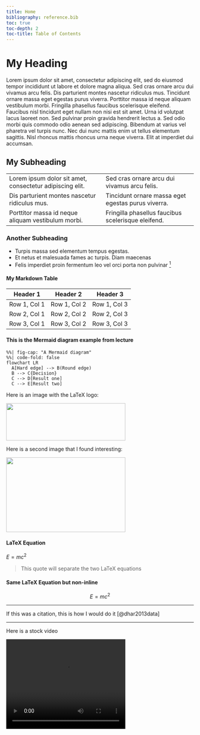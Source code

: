 ```yaml
---
title: Home
bibliography: reference.bib
toc: true
toc-depth: 2
toc-title: Table of Contents
---
```


<h1> My Heading </h1>

<p> Lorem ipsum dolor sit amet, consectetur adipiscing elit, sed 
do eiusmod tempor incididunt ut labore et dolore magna aliqua. 
Sed cras ornare arcu dui vivamus arcu felis. Dis parturient 
montes nascetur ridiculus mus. Tincidunt ornare massa eget 
egestas purus viverra. Porttitor massa id neque aliquam 
vestibulum morbi. Fringilla phasellus faucibus scelerisque 
eleifend. Faucibus nisl tincidunt eget nullam non nisi est sit 
amet. Urna id volutpat lacus laoreet non. Sed pulvinar proin 
gravida hendrerit lectus a. Sed odio morbi quis commodo odio 
aenean sed adipiscing. Bibendum at varius vel pharetra vel 
turpis nunc. Nec dui nunc mattis enim ut tellus elementum 
sagittis. Nisl rhoncus mattis rhoncus urna neque viverra. Elit 
at imperdiet dui accumsan. </p>


<h2> My Subheading </h2>
<table>
    <tr>
        <td>Lorem ipsum dolor sit amet, consectetur adipiscing elit.</td>
        <td>Sed cras ornare arcu dui vivamus arcu felis.</td>
    </tr>
    <tr>
        <td>Dis parturient montes nascetur ridiculus mus.</td>
        <td>Tincidunt ornare massa eget egestas purus viverra.</td>
    </tr>
    <tr>
        <td>Porttitor massa id neque aliquam vestibulum morbi.</td>
        <td>Fringilla phasellus faucibus scelerisque eleifend.</td>
    </tr>
</table>


<h3> Another Subheading </h3>
<ul> 
    <li> Turpis massa sed elementum tempus egestas. </li>
    <li> Et netus et malesuada fames ac turpis. Diam maecenas </li>
    <li>Felis imperdiet proin fermentum leo vel orci porta non pulvinar [^1] </li>
</ul>

<h4> My Markdown Table </h4>

| Header 1 | Header 2 | Header 3 |
|----------|----------|----------|
| Row 1, Col 1 | Row 1, Col 2 | Row 1, Col 3 |
| Row 2, Col 1 | Row 2, Col 2 | Row 2, Col 3 |
| Row 3, Col 1 | Row 3, Col 2 | Row 3, Col 3 |

<h4> This is the Mermaid diagram example from lecture </h4>
```mermaid
%%| fig-cap: "A Mermaid diagram"
%%| code-fold: false
flowchart LR
  A[Hard edge] --> B(Round edge)
  B --> C{Decision}
  C --> D[Result one]
  C --> E[Result two]
```


<p> Here is an image with the LaTeX logo: </p>
<img src="images/lateximage.jpg" width="320" height="100">

<p> Here is a second image that I found interesting: </p>
<img src="images/datascience.jpg" width="320" height="200">

<h4> LaTeX Equation </h4>
$E=mc^2$

> This quote will separate the two LaTeX equations

<h4> Same LaTeX Equation but non-inline </h4>
$$
E = mc^2
$$

----

If this was a citation, this is how I would do it [@dhar2013data]

----

<p> Here is a stock video </p>
<video width="320" height="240" controls>
    <source src="images/imov_bbb.mp4" type="video/mp4">
    Your browser does not support the video tag.
</video>




[^1]: This is an interesting footnote.